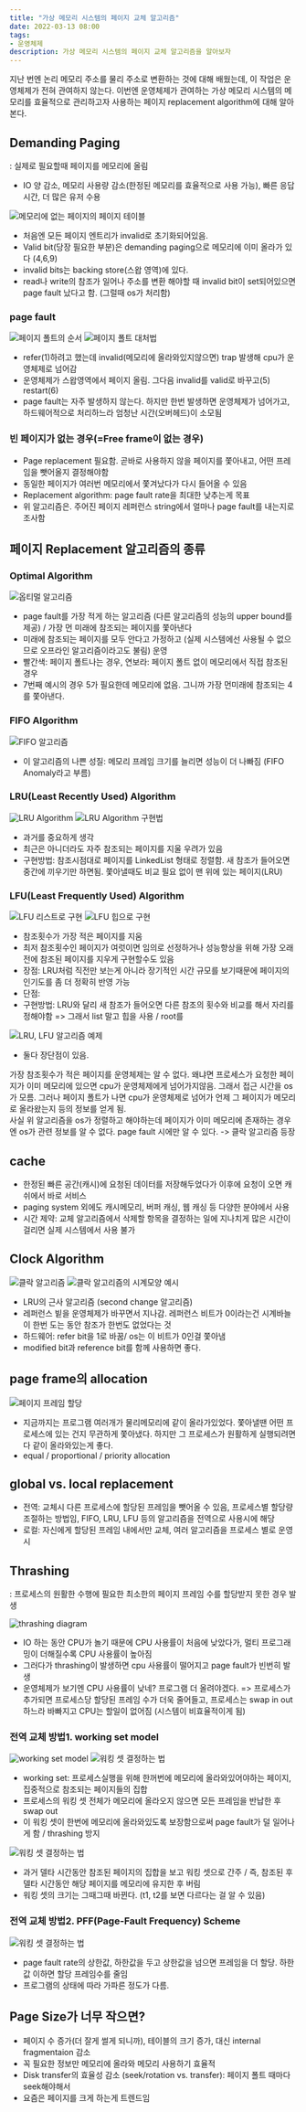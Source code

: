 ```yaml
---
title: "가상 메모리 시스템의 페이지 교체 알고리즘"
date: 2022-03-13 08:00
tags:
- 운영체제
description: 가상 메모리 시스템의 페이지 교체 알고리즘을 알아보자
---
```


지난 번엔 논리 메모리 주소를 물리 주소로 변환하는 것에 대해 배웠는데, 이 작업은 운영체제가 전혀 관여하지 않는다.
이번엔 운영체제가 관여하는 가상 메모리 시스템의 메모리를 효율적으로 관리하고자 사용하는 페이지 replacement algorithm에 대해 알아본다.

## Demanding Paging

: 실제로 필요할때 페이지를 메모리에 올림

- IO 양 감소, 메모리 사용량 감소(한정된 메모리를 효율적으로 사용 가능), 빠른 응답시간, 더 많은 유저 수용

![메모리에 없는 페이지의 페이지 테이블](/images/os/vm1.png)

- 처음엔 모든 페이지 엔트리가 invalid로 초기화되어있음.
- Valid bit(당장 필요한 부분)은 demanding paging으로 메모리에 이미 올라가 있다 (4,6,9)
- invalid bits는 backing store(스왑 영역)에 있다.
- read나 write의 참조가 일어나 주소를 변환 해야할 때 invalid bit이 set되어있으면 page fault 났다고 함. (그럴때 os가 처리함)

### page fault

![페이지 폴트의 순서](/images/os/vm2.png)
![페이지 폴트 대처법](/images/os/vm3.png)

- refer(1)하려고 했는데 invalid(메모리에 올라와있지않으면) trap 발생해 cpu가 운영체제로 넘어감
- 운영체제가 스왑영역에서 페이지 올림. 그다음 invalid를 valid로 바꾸고(5) restart(6)
- page fault는 자주 발생하지 않는다. 하지만 한번 발생하면 운영체제가 넘어가고, 하드웨어적으로 처리하느라 엄청난 시간(오버헤드)이 소모됨

### 빈 페이지가 없는 경우(=Free frame이 없는 경우)

- Page replacement 필요함. 곧바로 사용하지 않을 페이지를 쫓아내고, 어떤 프레임을 뺏어올지 결정해야함
- 동일한 페이지가 여러번 메모리에서 쫓겨났다가 다시 들어올 수 있음
- Replacement algorithm: page fault rate을 최대한 낮추는게 목표
- 위 알고리즘은. 주어진 페이지 레퍼런스 string에서 얼마나 page fault를 내는지로 조사함

## 페이지 Replacement 알고리즘의 종류

### Optimal Algorithm

![옵티멀 알고리즘](/images/os/vm4.png)

- page fault를 가장 적게 하는 알고리즘 (다른 알고리즘의 성능의 upper bound를 제공) / 가장 먼 미래에 참조되는 페이지를 쫓아낸다
- 미래에 참조되는 페이지를 모두 안다고 가정하고 (실제 시스템에선 사용될 수 없으므로 오프라인 알고리즘이라고도 불림) 운영
- 빨간색: 페이지 폴트나는 경우, 연보라: 페이지 폴트 없이 메모리에서 직접 참조된 경우
- 7번째 예시의 경우 5가 필요한데 메모리에 없음. 그니까 가장 먼미래에 참조되는 4를 쫓아낸다.

### FIFO Algorithm

![FIFO 알고리즘](/images/os/vm5.png)

- 이 알고리즘의 나쁜 성질: 메모리 프레임 크기를 늘리면 성능이 더 나빠짐 (FIFO Anomaly라고 부름)

### LRU(Least Recently Used) Algorithm

![LRU Algorithm ](/images/os/vm6.png)
![LRU Algorithm 구현법](/images/os/vm8.png)

- 과거를 중요하게 생각
- 최근은 아니더라도 자주 참조되는 페이지를 지울 우려가 있음
- 구현방법: 참조시점대로 페이지를 LinkedList 형태로 정렬함. 새 참조가 들어오면 중간에 끼우기만 하면됨. 쫓아낼때도 비교 필요 없이 맨 위에 있는 페이지(LRU)

### LFU(Least Frequently Used) Algorithm

![LFU 리스트로 구현](/images/os/vm9.png)
![LFU 힙으로 구현](/images/os/vm10.png)

- 참조횟수가 가장 적은 페이지를 지움
- 최저 참조횟수인 페이지가 여럿이면 임의로 선정하거나 성능향상을 위해 가장 오래전에 참조된 페이지를 지우게 구현할수도 있음
- 장점: LRU처럼 직전만 보는게 아니라 장기적인 시간 규모를 보기때문에 페이지의 인기도를 좀 더 정확히 반영 가능
- 단점:
- 구현방법: LRU와 달리 새 참조가 들어오면 다른 참조의 횟수와 비교를 해서 자리를 정해야함 => 그래서 list 말고 힙을 사용 / root를

![LRU, LFU 알고리즘 예제](/images/os/vm7.png)

- 둘다 장단점이 있음.

가장 참조횟수가 적은 페이지를 운영체제는 알 수 없다. 왜냐면 프로세스가 요청한 페이지가 이미 메모리에 있으면 cpu가 운영체제에게 넘어가지않음. 그래서 접근 시간을 os가 모름. 그러나 페이지 폴트가 나면 cpu가 운영체제로 넘어가 언제 그 페이지가 메모리로 올라왔는지 등의 정보를 얻게 됨.  
사실 위 알고리즘을 os가 정렬하고 해야하는데 페이지가 이미 메모리에 존재하는 경우엔 os가 관련 정보를 알 수 없다. page fault 시에만 알 수 있다.
-> 클락 알고리즘 등장

## cache

- 한정된 빠른 공간(캐시)에 요청된 데이터를 저장해두었다가 이후에 요청이 오면 캐쉬에서 바로 서비스
- paging system 외에도 캐시메모리, 버퍼 캐싱, 웹 캐싱 등 다양한 분야에서 사용
- 시간 제약: 교체 알고리즘에서 삭제할 항목을 결정하는 일에 지나치게 많은 시간이 걸리면 실제 시스템에서 사용 불가

## Clock Algorithm

![클락 알고리즘](/images/os/vm11.png)
![클락 알고리즘의 시계모양 예시](/images/os/vm12.png)

- LRU의 근사 알고리즘 (second change 알고리즘)
- 레퍼런스 빝을 운영체제가 바꾸면서 지나감. 레퍼런스 비트가 0이라는건 시계바늘이 한번 도는 동안 참조가 한번도 없었다는 것
- 하드웨어: refer bit을 1로 바꿈/ os는 이 비트가 0인걸 쫓아냄
- modified bit과 reference bit를 함께 사용하면 좋다.

## page frame의 allocation

![페이지 프레임 할당](/images/os/vm13.png)

- 지금까지는 프로그램 여러개가 물리메모리에 같이 올라가있었다. 쫓아낼땐 어떤 프로세스에 있는 건지 무관하게 쫓아냈다. 하지만 그 프로세스가 원활하게 실행되려면 다 같이 올라와있는게 좋다.
- equal / proportional / priority allocation

## global vs. local replacement

- 전역: 교체시 다른 프로세스에 할당된 프레임을 뺏어올 수 있음, 프로세스별 할당량 조절하는 방법임, FIFO, LRU, LFU 등의 알고리즘을 전역으로 사용시에 해당
- 로컬: 자신에게 할당된 프레임 내에서만 교체, 여러 알고리즘을 프로세스 별로 운영시

## Thrashing

: 프로세스의 원활한 수행에 필요한 최소한의 페이지 프레임 수를 할당받지 못한 경우 발생

![thrashing diagram](/images/os/vm14.png)

- IO 하는 동안 CPU가 놀기 때문에 CPU 사용률이 처음에 낮았다가, 멀티 프로그래밍이 더해질수록 CPU 사용률이 높아짐
- 그러다가 thrashing이 발생하면 cpu 사용률이 떨어지고 page fault가 빈번히 발생
- 운영체제가 보기엔 CPU 사용률이 낮네? 프로그램 더 올려야겠다. => 프로세스가 추가되면 프로세스당 할당된 프레임 수가 더욱 줄어들고, 프로세스는 swap in out하느라 바빠지고 CPU는 할일이 없어짐 (시스템이 비효율적이게 됨)

### 전역 교체 방법1. working set model

![working set model](/images/os/vm15.png)
![워킹 셋 결정하는 법](/images/os/vm17.png)

- working set: 프로세스실행을 위해 한꺼번에 메모리에 올라와있어야하는 페이지, 집중적으로 참조되는 페이지들의 집합
- 프로세스의 워킹 셋 전체가 메모리에 올라오지 않으면 모든 프레임을 반납한 후 swap out
- 이 워킹 셋이 한번에 메모리에 올라와있도록 보장함으로써 page fault가 덜 일어나게 함 / thrashing 방지

![워킹 셋 결정하는 법](/images/os/vm16.png)

- 과거 델타 시간동안 참조된 페이지의 집합을 보고 워킹 셋으로 간주 / 즉, 참조된 후 델타 시간동안 해당 페이지를 메모리에 유지한 후 버림
- 워킹 셋의 크기는 그때그때 바뀐다. (t1, t2를 보면 다르다는 걸 알 수 있음)

### 전역 교체 방법2. PFF(Page-Fault Frequency) Scheme

![워킹 셋 결정하는 법](/images/os/vm18.png)

- page fault rate의 상한값, 하한값을 두고 상한값을 넘으면 프레임을 더 할당. 하한값 이하면 할당 프레임수를 줄임
- 프로그램의 상태에 따라 가파른 정도가 다름.

## Page Size가 너무 작으면?

- 페이지 수 증가(더 잘게 썰게 되니까), 테이블의 크기 증가, 대신 internal fragmentaion 감소
- 꼭 필요한 정보만 메모리에 올라와 메모리 사용하기 효율적
- Disk transfer의 효율성 감소 (seek/rotation vs. transfer): 페이지 폴트 때마다 seek해야해서
- 요즘은 페이지를 크게 하는게 트렌드임
